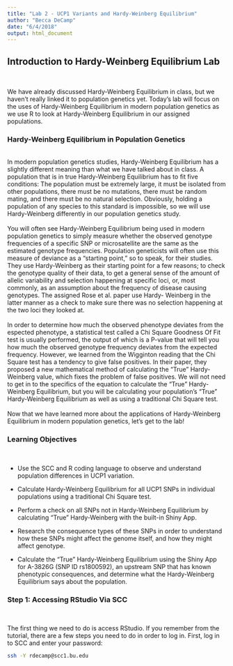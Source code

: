 ```yaml
---
title: "Lab 2 - UCP1 Variants and Hardy-Weinberg Equilibrium"
author: "Becca DeCamp"
date: "6/4/2018"
output: html_document
---
```

## Introduction to Hardy-Weinberg Equilibrium Lab
<br>

We have already discussed Hardy-Weinberg Equilibrium in class, but we haven't really linked it to population genetics yet. Today's lab will focus on the uses of Hardy-Weinberg Equilibrium in modern population genetics as we use R to look at Hardy-Weinberg Equilibrium in our assigned populations. 
<br>

### Hardy-Weinberg Equilibrium in Population Genetics
<br>
In modern population genetics studies, Hardy-Weinberg Equilibrium has a slightly different meaning than what we have talked about in class. A population that is in true Hardy-Weinberg Equilibrium has to fit five conditions: The population must be extremely large, it must be isolated from other populations, there must be no mutations, there must be random mating, and there must be no natural selection. Obviously, holding a population of any species to this standard is impossible, so we will use Hardy-Weinberg differently in our population genetics study. 
<br>
<br>
You will often see Hardy-Weinberg Equilibrium being used in modern population genetics to simply measure whether the observed genotype frequencies of a specific SNP or microsatellite are the same as the estimated genotype frequencies. Population geneticists will often use this measure of deviance as a "starting point," so to speak, for their studies. They use Hardy-Weinberg as their starting point for a few reasons; to check the genotype quality of their data, to get a general sense of the amount of allelic variability and selection happening at specific loci, or, most commonly, as an assumption about the frequency of disease causing genotypes. The assigned Rose et al. paper use Hardy- Weinberg in the latter manner as a check to make sure there was no selection happening at the two loci they looked at.
<br>
<br>
In order to determine how much the observed phenotype deviates from the espected phenotype, a statistical test called a Chi Square Goodness Of Fit test is usually performed, the output of which is a P-value that will tell you how much the observed genotype frequency deviates from the expected frequency. However, we learned from the Wigginton reading that the Chi Square test has a tendency to give false positives. In their paper, they proposed a new mathematical method of calculating the "True" Hardy-Weinberg value, which fixes the problem of false positives. We will not need to get in to the specifics of the equation to calculate the "True" Hardy-Weinberg Equilibrium, but you will be calculating your population's "True" Hardy-Weinberg Equilibrium as well as using a traditional Chi Square test. 
<br>
<br>
Now that we have learned more about the applications of Hardy-Weinberg Equilibrium in modern population genetics, let's get to the lab! 
<br>

### Learning Objectives
<br>

* Use the SCC and R coding language to observe and understand population differences in UCP1 variation.

* Calculate Hardy-Weinberg Equilibrium for all UCP1 SNPs in individual populations using a traditional Chi Square test.

* Perform a check on all SNPs not in Hardy-Weinberg Equilibrium by calculating "True" Hardy-Weinberg with the built-in Shiny App. 

* Research the consequence types of these SNPs in order to understand how these SNPs might affect the genome itself, and how they might affect genotype. 

* Calculate the "True" Hardy-Weinberg Equilibrium using the Shiny App for A-3826G (SNP ID rs1800592), an upstream SNP that has known phenotypic consequences, and determine what the Hardy-Weinberg Equilibrium says about the population. 
<br> 

### Step 1: Accessing RStudio Via SCC
<br>

The first thing we need to do is access RStudio. If you remember from the tutorial, there are a few steps you need to do in order to log in. First, log in to SCC and enter your password: 

```bash
ssh -Y rdecamp@scc1.bu.edu
```




